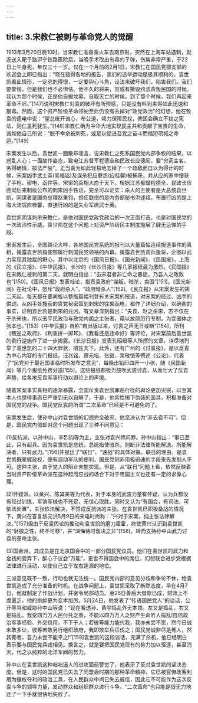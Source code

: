```yaml
---
---
---
```

title: 3.宋教仁被刺与革命党人的觉醒
---




1913年3月20日晚10时，当宋教仁准备乘火车去南京时，突然在上海车站遇刺，就近送入靶子路沪宁铁路医院后，当晚手术取出有毒的子弹，伤势非常严重，于22日上午身死，年仅三十一岁。仅在一个月前的2月1日，宋教仁在国民党鄂支部的欢迎会上即已指出：“现在接得各地的报告，我们的选举运动是极其顺利的。袁世凯看此情形，一定忌剋得很，一定要钩心斗角，设法来破坏我们，陷害我们。我们要警惕，但是我们也不必惧怯。他不久的将来，容或有撕毁约法背叛民国的时候。我认为那个时候，正是他自掘坟墓，自取灭亡的时候。到了那个时候，我们再起来革命不迟。”[147]说明宋教仁对袁的破坏有所预感，只是没有料到来得如此迅速和狠毒。然而，这个资产阶级革命领袖至此仍没有丢掉对“政党政治”的幻想，他在致袁的遗电中说：“望总统开诚心，布公道，竭力保障民权，俾国会确立不拔之宪法，则仁虽死犹生。”[148]宋教仁确为中华大地实现民主共和贡献了宝贵的生命，诚如他自己所说：“脱不幸余被刺死，或足以促进吾党之奋斗而缩短项城之命运。”[149]

宋案发生以后，袁世凯一面散布谣言，说宋教仁之死系国民党内部争权的结果，以惑乱人心；一面故作姿态，致电江苏督军程德全和民政长应德闳，要“穷究主名，务得确情，按法严惩”。正当袁为如此轻易地去掉了一个政敌而自以为得计的时候，宋案凶手武士英(吴福铭)及谋杀犯应夔丞(应桂馨)被捕获，并从应的家中搜获了手枪、密电、函件等。宋案的真相大白于天下。根据江苏都督程德全、民政长应德闳后来制版公布的刺宋凶手铁证，完全可以证实：杀人的主使者是大总统袁世凯，同谋者是国务总理赵秉钧，担任联络的是内务部秘书洪述祖，布置行凶的是上海大流氓应桂馨，直接行凶的是失业军痞武士英。

袁世凯阴谋刺杀宋教仁，是他对国民党政党政治的一次正面打击，也是对国民党的一次政治性示威。袁世凯在这个问题上对资产阶级民主制度施展了肆无忌惮的手段。

宋案发生后，全国舆论大哗，各地国民党系统的报刊以大量篇幅连续报道事件的真相，揭露袁世凯指使部属行刺国民党领袖的内幕，揭露袁世凯调兵遣将，企图以武力实现其独裁的野心。其中以北京的《国风日报》、《国光新闻》、《民国报》，上海的《民立报》、《中华民报》，长沙的《长沙日报》等几家报纸最为激烈。《民国报》在宋教仁被刺的第二天，就明白指出：“击宋君者非亡命之暴徒，乃吾人之政敌也”[150]。《国风日报》发表社论，指责袁政府“谋叛，暗杀，卖国”[151]。《国光新闻》在社论中，怒斥“政府杀人”，“政府暗杀人”[152]。《民立报》从宋案发生的第二天起，每天都在要闻版以整版篇幅刊登有关宋案的报道，对宋案的经过、凶手的供词、从凶手处搜获的袁党秘密策划刺宋的往来函电，都作了详细介绍，以确凿的事实，证明袁世凯是刺宋的元凶。有文章深刻指出：“夫袁、赵之杀宋，志不仅在于杀宋也，所以去平民政治与政党内阁之主张者，藉以放胆历行专制，为变国体之张本也。”[153]《中华民报》自称“自出版以来，讨袁之声无日或断”[154]，所刊《叛逆之政府》、《利害拼一掷耳》、《我看还是违命好》等评论，对宋案前后袁世凯的倒行逆施作了进一步揭露。《长沙日报》发表孔昭绶等人所撰的文章，详尽地列举了袁世凯的二十四大罪状，昭告天下。此外，还有广州的《讨袁报》，是以反袁为中心内容的专门报纸。汪兆铭、蔡元培、张继、吴敬恒等撰述《公论》，代表了“民党对于最近国事临时所发布之意见”，每晚出铅印四开一小张，随《民国新闻》等几个报纸免费分送[155]。这些报纸都极力鼓吹武装讨袁，从而壮大了反袁声势，给各地反袁军事行动以舆论上的声援。

随着宋案事实真相的逐渐暴露，全国斥责袁世凯罪恶行径的舆论更加尖锐，以至其本人也觉得事态已严重到无以自解了，于是，他索性揭下伪装的面具，积极准备对国民党的战争。国民党反袁的所谓“二次革命”已经是不可避免的了。

宋案发生后，使孙中山对袁世凯的幻想完全破灭，他坚决认为“非去袁不可”。但是，国民党内部却对这个问题出现了三种不同意见：

(1)反抗派。以孙中山、李烈钧等为主，主张对袁兴师问罪。孙中山指出：“事已至此，只有起兵。因为袁世凯是总统，总统指使暗杀，则断非法律所能解决。所能解决者，只有武力。”[156]并提出了“联日”、“速战”的具体对策。联日的理由，是袁世凯既掌握政权，便有调动军队的便利，国民党则非用极迅速的手段来先发制人不可。这种主张，由于党人的阻止未能实现。但是，从“联日”问题上看，依然反映着当时资产阶级革命派在这种起而应战的场合下对于帝国主义也还有一定的求靠心理。

(2)怀疑派。以黄兴、陈其美等为代表，对于本身的武装力量有怀疑，认为兵都没有经过训练，军饷军械也不充足，无信心取胜。同时又认为“有国会，有司法，可依法处置”，主张依法解决，不赞成反抗派的主张。在袁世凯已积极备战的情况下，黄兴在答复黎元洪5月9日的来电时尚称：“兴对于宋案，纯主张法律解决。”[157]但由于反袁舆论的推动和袁世凯的磨刀霍霍，终使黄兴认识到袁世凯的“豺狼之性，终不可移”，并“深悔待时留决之非”[158]，转而支持孙中山武力讨袁的革命主张。

(3)国会派。其成员是在北京国会中的一部分国民党议员。他们在袁世凯的武力和金钱的耍弄下，醉心于议会“万能”，更舍不得国会中的席位，幻想联合进步党根据法律进行活动，以使自己立于左右逢源的地位。

三派意见既不一致，行动也就无法统一。国民党内部的意见分歧和争论不休，给袁世凯造成了充分准备的时机。在战争问题上，袁世凯采取了断然态度，早在4月7日，他就制定了作战计划，并密令局部动员。至26日善后大借款已成，财政上不虞匮乏，他的挑衅更为变本加厉。5月24日，他发表了“传语国民党人”的谈话，公开辱骂和威胁孙中山等说：“现在看透孙、黄除捣乱外无本领。左又是捣乱，右又是捣乱。我受四万万人民付托之重，不能以四万万人之财产生命听人捣乱!自信政治军事经验、外交信用，不下于人；若彼等能力能代我，我亦未尝不愿，然今日诚未敢多让，彼等若敢另行组织政府，我即敢举兵征伐之；国民党诚非尽是莠人，然其莠者，吾力未尝不能平之!”[159]袁世凯的这段谈话，充满了杀机，他已经明白表示要与国民党兵戎相见。换言之，就是要把国民党现有的势力加以驱逐，甚至消灭，代之以纯粹的北洋军阀的势力。

孙中山在袁世凯这种咄咄逼人的进攻面前警觉了，他表示了反对袁世凯的坚决态度。但是，这时的国民党已失去了同盟会时期的那种革命精神，它已被官僚政客利用为攘权夺利的政治工具，在人民群众中间已失去威信，因此它不可能作为这次反袁斗争的领导力量，发动群众和组织群众进行斗争。“二次革命”也只能是很无力地还了一下手就很快地失败了。
